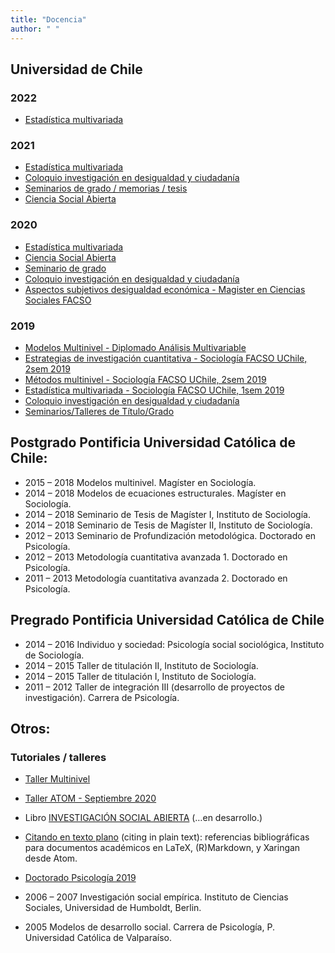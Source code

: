 ---
title: "Docencia"
author: " "
---

## Universidad de Chile

### 2022

- [Estadística multivariada](https://multivariada.netlify.app/)

### 2021

- [Estadística multivariada](https://version2021--multivariada.netlify.app/)
- [Coloquio investigación en desigualdad y ciudadanía](/post/coloquio-2021/)
- [Seminarios de grado / memorias / tesis](/post/seminarios/)
- [Ciencia Social Abierta](https://cienciasocialabierta.netlify.com/)


### 2020

- [Estadística multivariada](https://version2020--multivariada.netlify.app/)
- [Ciencia Social Abierta](https://version2020--cienciasocialabierta.netlify.app/)
- [Seminario de grado](/post/seminarios/)
- [Coloquio investigación en desigualdad y ciudadanía](/post/coloquio2020/)
- [Aspectos subjetivos desigualdad económica - Magister en Ciencias Sociales FACSO](documents/magister-facso-2020/magister_web.html)

### 2019

- [Modelos Multinivel - Diplomado Análisis Multivariable](/talleres-cursos/diplomado_multinivel/mlm-dip.html)
- [Estrategias de investigación cuantitativa - Sociología FACSO UChile, 2sem 2019](https://estrategias-ic.netlify.com/)
- [Métodos multinivel - Sociología FACSO UChile, 2sem 2019](https://multinivel.netlify.com/)
- [Estadística multivariada - Sociología FACSO UChile, 1sem 2019](https://juancarloscastillo.github.io/metsoc-facsouchile/index.html)
- [Coloquio investigación en desigualdad y ciudadanía](cursos/coloquio2019/index.html)
- [Seminarios/Talleres  de Título/Grado](seminarios-talleres.html)

## Postgrado Pontificia Universidad Católica de Chile:

- 2015 – 2018        Modelos multinivel. Magíster en Sociología.
-  2014 – 2018           Modelos de ecuaciones estructurales. Magíster en Sociología.
-  2014 – 2018    Seminario de Tesis de Magíster I, Instituto de Sociología.
-  2014 – 2018    Seminario de Tesis de Magíster II, Instituto de Sociología.
-  2012 – 2013   Seminario de Profundización metodológica. Doctorado en Psicología.
-  2012 – 2013   Metodología cuantitativa avanzada 1. Doctorado en Psicología.
-  2011 – 2013   Metodología cuantitativa avanzada 2. Doctorado en Psicología.

## Pregrado Pontificia Universidad Católica de Chile

-  2014 – 2016 Individuo y sociedad: Psicología social sociológica, Instituto de Sociología.
-  2014 – 2015  Taller de titulación II, Instituto de Sociología.
-  2014 – 2015  Taller de titulación I, Instituto de Sociología.
-  2011 – 2012  Taller de integración III (desarrollo de proyectos de investigación). Carrera de Psicología.


## Otros:

### Tutoriales / talleres

- [Taller Multinivel](talleres-cursos/multinivel_taller/taller_multinivel.html)

- [Taller ATOM  - Septiembre 2020](talleres-cursos/tallerATOM/atom_web.html)

- Libro [INVESTIGACIÓN SOCIAL ABIERTA](https://juancarloscastillo.github.io/in-socabi/) (...en desarrollo.)

- [Citando en texto plano](citando-plano.html) (citing in plain text): referencias bibliográficas para documentos académicos en LaTeX, (R)Markdown, y Xaringan desde Atom.
<br/>

- [Doctorado Psicología 2019](documents/doctorado-psicologia/doc-psic.html)

-  2006   –   2007   Investigación     social   empírica.   Instituto   de   Ciencias   Sociales,   Universidad   de Humboldt, Berlin.

-  2005 Modelos de desarrollo social. Carrera de Psicología, P. Universidad Católica de Valparaíso.

<br/>

<br/>

